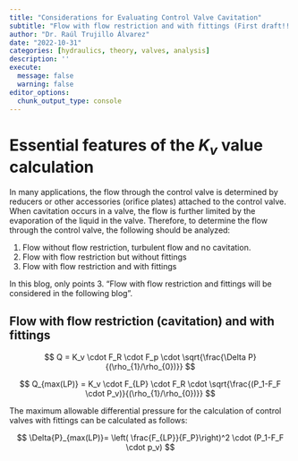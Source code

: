 ```yaml
---
title: "Considerations for Evaluating Control Valve Cavitation"
subtitle: "Flow with flow restriction and with fittings (First draft!!!!)"
author: "Dr. Raúl Trujillo Álvarez"
date: "2022-10-31"
categories: [hydraulics, theory, valves, analysis]
description: ''
execute: 
  message: false
  warning: false
editor_options: 
  chunk_output_type: console
---
```


# Essential features of the $K_v$ value calculation

In many applications, the flow through the control valve is determined by reducers or other accessories (orifice plates) attached to the control valve. When cavitation occurs in a valve, the flow is further limited by the evaporation of the liquid in the valve. Therefore, to determine the flow through the control valve, the following should be analyzed:

  1. Flow without flow restriction, turbulent flow and no cavitation.
  2. Flow with flow restriction but without fittings
  3. Flow with flow restriction and with fittings

In this blog, only points 3. "Flow with flow restriction and fittings will be considered in the following blog".


## Flow with flow restriction (cavitation) and with fittings

$$
Q = K_v \cdot F_R \cdot F_p \cdot \sqrt{\frac{\Delta P}{(\rho_{1}/\rho_{0})}}
$$

$$
Q_{max(LP)} = K_v \cdot F_{LP} \cdot F_R \cdot \sqrt{\frac{(P_1-F_F \cdot P_v)}{(\rho_{1}/\rho_{0})}}
$$

The maximum allowable differential pressure for the calculation of control valves with fittings can be calculated as follows:

$$
\Delta{P}_{max(LP)}= \left( \frac{F_{LP}}{F_P}\right)^2 \cdot (P_1-F_F \cdot p_v)
$$

